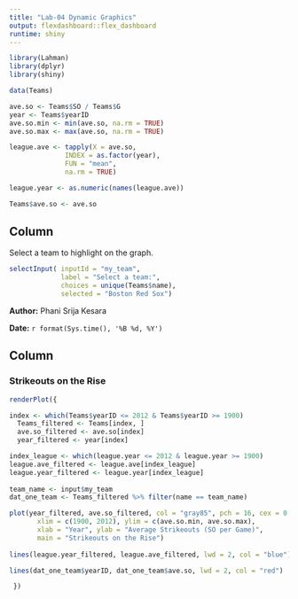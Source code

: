 ---
title: "Lab-04 Dynamic Graphics"
output: flexdashboard::flex_dashboard
runtime: shiny
---

```{r global, include = FALSE}

library(Lahman)
library(dplyr)
library(shiny)

data(Teams)

ave.so <- Teams$SO / Teams$G
year <- Teams$yearID
ave.so.min <- min(ave.so, na.rm = TRUE)
ave.so.max <- max(ave.so, na.rm = TRUE)

league.ave <- tapply(X = ave.so,
              INDEX = as.factor(year),
              FUN = "mean",
              na.rm = TRUE)

league.year <- as.numeric(names(league.ave))

Teams$ave.so <- ave.so

```



Column {.sidebar}
-----------------------------------------------------------------------

Select a team to highlight on the graph.

```{r}

selectInput( inputId = "my_team",
             label = "Select a team:",
             choices = unique(Teams$name),
             selected = "Boston Red Sox")

```


**Author:** Phani Srija Kesara

**Date:**  `r format(Sys.time(), '%B %d, %Y')`


Column
-----------------------------------------------------------------------

### Strikeouts on the Rise

```{r}

renderPlot({

index <- which(Teams$yearID <= 2012 & Teams$yearID >= 1900)
  Teams_filtered <- Teams[index, ]
  ave.so_filtered <- ave.so[index]
  year_filtered <- year[index]

index_league <- which(league.year <= 2012 & league.year >= 1900)
league.ave_filtered <- league.ave[index_league]
league.year_filtered <- league.year[index_league]
  
team_name <- input$my_team
dat_one_team <- Teams_filtered %>% filter(name == team_name)

plot(year_filtered, ave.so_filtered, col = "gray85", pch = 16, cex = 0.75, 
       xlim = c(1900, 2012), ylim = c(ave.so.min, ave.so.max),
       xlab = "Year", ylab = "Average Strikeouts (SO per Game)", 
       main = "Strikeouts on the Rise")
  
lines(league.year_filtered, league.ave_filtered, lwd = 2, col = "blue")

lines(dat_one_team$yearID, dat_one_team$ave.so, lwd = 2, col = "red")

 })

```

